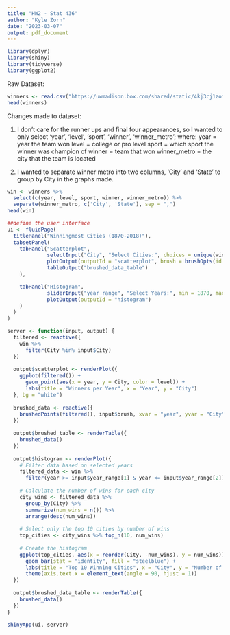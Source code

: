 ---
title: "HW2 - Stat 436"
author: "Kyle Zorn"
date: "2023-03-07"
output: pdf_document
---
```{r, include=FALSE}
library(dplyr)
library(shiny)
library(tidyverse)
library(ggplot2)
```

Raw Dataset:

```{r}
winners <- read.csv("https://uwmadison.box.com/shared/static/4kj3cj1zof3qmevvn0umwoobhopz8eqk.csv")
head(winners)
```


Changes made to dataset:

1. I don't care for the runner ups and final four appearances, so I wanted to only select 'year', 'level', 'sport', 'winner', 'winner_metro'; where:
    year = year the team won
    level = college or pro level
    sport = which sport the winner was champion of
    winner = team that won
    winner_metro = the city that the team is located
    
2. I wanted to separate winner metro into two columns, 'City' and 'State' to group by City in the graphs made.

```{r}
win <- winners %>%
  select(c(year, level, sport, winner, winner_metro)) %>%
  separate(winner_metro, c('City', 'State'), sep = ",")
head(win)

```


```{r}
##define the user interface
ui <- fluidPage(
  titlePanel("Winningmost Cities (1870-2018)"),
  tabsetPanel(
    tabPanel("Scatterplot",
             selectInput("City", "Select Cities:", choices = unique(win$City), multiple = TRUE),
             plotOutput(outputId = "scatterplot", brush = brushOpts(id = "brush")),
             tableOutput("brushed_data_table")
    ),

    tabPanel("Histogram",
             sliderInput("year_range", "Select Years:", min = 1870, max = 2018, value = c(1870, 2018)),
             plotOutput(outputId = "histogram")
    )
  )
)

server <- function(input, output) {
  filtered <- reactive({
    win %>% 
      filter(City %in% input$City)
  })
  
  output$scatterplot <- renderPlot({
    ggplot(filtered()) +
      geom_point(aes(x = year, y = City, color = level)) +
      labs(title = "Winners per Year", x = "Year", y = "City")
  }, bg = "white")
  
  brushed_data <- reactive({
    brushedPoints(filtered(), input$brush, xvar = "year", yvar = "City") 
  })
    
  output$brushed_table <- renderTable({
    brushed_data()
  })
  
  output$histogram <- renderPlot({
    # Filter data based on selected years
    filtered_data <- win %>% 
      filter(year >= input$year_range[1] & year <= input$year_range[2])
    
    # Calculate the number of wins for each city
    city_wins <- filtered_data %>%
      group_by(City) %>%
      summarize(num_wins = n()) %>%
      arrange(desc(num_wins))
    
    # Select only the top 10 cities by number of wins
    top_cities <- city_wins %>% top_n(10, num_wins)
    
    # Create the histogram
    ggplot(top_cities, aes(x = reorder(City, -num_wins), y = num_wins)) +
      geom_bar(stat = "identity", fill = "steelblue") +
      labs(title = "Top 10 Winning Cities", x = "City", y = "Number of Wins") +
      theme(axis.text.x = element_text(angle = 90, hjust = 1))
  })
  
  output$brushed_data_table <- renderTable({
    brushed_data()
  })
}

shinyApp(ui, server)


```



